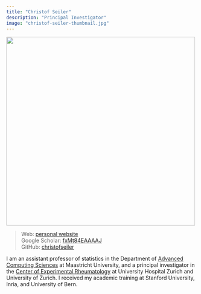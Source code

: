 ```yaml
---
title: "Christof Seiler"
description: "Principal Investigator"
image: "christof-seiler-thumbnail.jpg"
---
```


![](christof-seiler.jpg){width="500" fig-align="center"}

> Web: [personal website](https://christofseiler.github.io)\
> Google Scholar: [fxMt84EAAAAJ](https://scholar.google.com/citations?user=fxMt84EAAAAJ&hl=en)\
> GitHub: [christofseiler](https://github.com/christofseiler)\

I am an assistant professor of statistics in the Department of [Advanced Computing Sciences](https://www.maastrichtuniversity.nl/dacs) at Maastricht University, and a principal investigator in the [Center of Experimental Rheumatology](https://www.usz.ch/en/department/rheumatology/research-at-the-clinic-for-rheumatology/research-focus-of-the-clinic-for-rheumatology/research-group-christof-seiler/) at University Hospital Zurich and University of Zurich. I received my academic training at Stanford University, Inria, and University of Bern.
